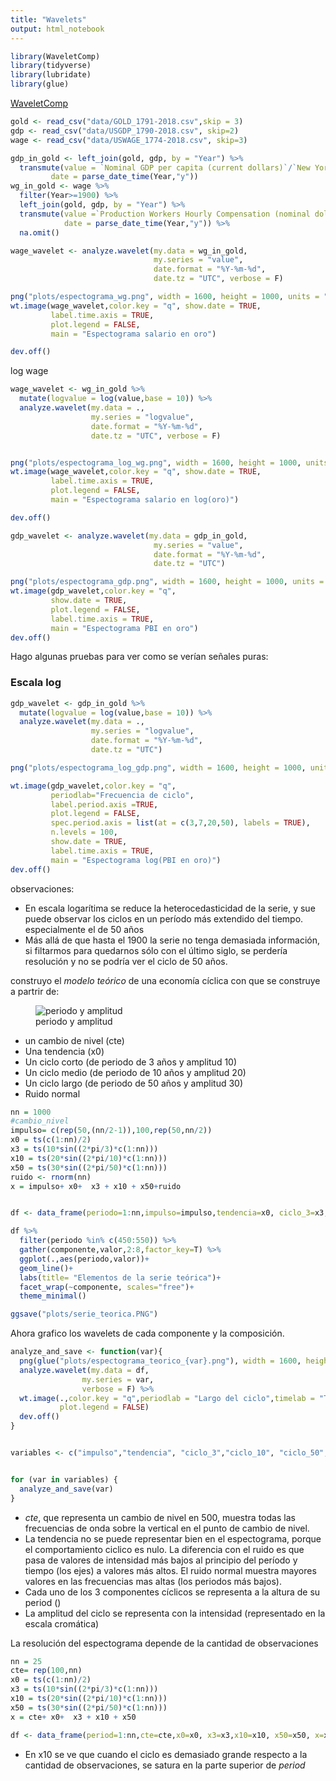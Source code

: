 ```yaml
---
title: "Wavelets"
output: html_notebook
---
```



```r
library(WaveletComp)
library(tidyverse)
library(lubridate)
library(glue)
```

[WaveletComp](http://www.hs-stat.com/projects/WaveletComp/WaveletComp_guided_tour.pdf)

```r
gold <- read_csv("data/GOLD_1791-2018.csv",skip = 3)
gdp <- read_csv("data/USGDP_1790-2018.csv", skip=2)
wage <- read_csv("data/USWAGE_1774-2018.csv", skip=3)

gdp_in_gold <- left_join(gold, gdp, by = "Year") %>% 
  transmute(value = `Nominal GDP per capita (current dollars)`/`New York Market Price (U.S. dollars per fine ounce)`,
         date = parse_date_time(Year,"y")) 
wg_in_gold <- wage %>% 
  filter(Year>=1900) %>% 
  left_join(gold, gdp, by = "Year") %>% 
  transmute(value =`Production Workers Hourly Compensation (nominal dollars)`/`New York Market Price (U.S. dollars per fine ounce)`,
            date = parse_date_time(Year,"y")) %>%
  na.omit()

```


```r
wage_wavelet <- analyze.wavelet(my.data = wg_in_gold,
                                my.series = "value",
                                date.format = "%Y-%m-%d",
                                date.tz = "UTC", verbose = F)

```

```r

png("plots/espectograma_wg.png", width = 1600, height = 1000, units = "p", pointsize = 40)
wt.image(wage_wavelet,color.key = "q", show.date = TRUE,
         label.time.axis = TRUE,
         plot.legend = FALSE,
         main = "Espectograma salario en oro")

dev.off()
```

log wage


```r
wage_wavelet <- wg_in_gold %>% 
  mutate(logvalue = log(value,base = 10)) %>% 
  analyze.wavelet(my.data = .,
                  my.series = "logvalue",
                  date.format = "%Y-%m-%d",
                  date.tz = "UTC", verbose = F)


png("plots/espectograma_log_wg.png", width = 1600, height = 1000, units = "p", pointsize = 40)
wt.image(wage_wavelet,color.key = "q", show.date = TRUE,
         label.time.axis = TRUE,
         plot.legend = FALSE,
         main = "Espectograma salario en log(oro)")

dev.off()

```


```r

gdp_wavelet <- analyze.wavelet(my.data = gdp_in_gold,
                                my.series = "value",
                                date.format = "%Y-%m-%d",
                                date.tz = "UTC")

png("plots/espectograma_gdp.png", width = 1600, height = 1000, units = "p", pointsize = 40)
wt.image(gdp_wavelet,color.key = "q",
         show.date = TRUE,
         plot.legend = FALSE,
         label.time.axis = TRUE,
         main = "Espectograma PBI en oro")
dev.off()

```


Hago algunas pruebas para ver como se verían señales puras:


### Escala log


```r

gdp_wavelet <- gdp_in_gold %>%
  mutate(logvalue = log(value,base = 10)) %>% 
  analyze.wavelet(my.data = .,
                  my.series = "logvalue",
                  date.format = "%Y-%m-%d",
                  date.tz = "UTC")  

png("plots/espectograma_log_gdp.png", width = 1600, height = 1000, units = "p", pointsize = 40)

wt.image(gdp_wavelet,color.key = "q",
         periodlab="Frecuencia de ciclo",
         label.period.axis =TRUE,
         plot.legend = FALSE,
         spec.period.axis = list(at = c(3,7,20,50), labels = TRUE),
         n.levels = 100,
         show.date = TRUE,
         label.time.axis = TRUE, 
         main = "Espectograma log(PBI en oro)")
dev.off()

```


observaciones:

- En escala logarítima se reduce la heterocedasticidad de la serie, y sue puede observar los ciclos en un período más extendido del tiempo. especialmente el de 50 años
- Más allá de que hasta el 1900 la serie no tenga demasiada información, si filtarmos para quedarnos sólo con el último siglo, se perdería resolución y no se podría ver el ciclo de 50 años.

construyo el _modelo teórico_ de una economía cíclica con que se construye a partrir de:


![periodo y amplitud](https://www.mathsisfun.com/algebra/images/period-amplitude.svg)

- un cambio de nivel (cte)
- Una tendencia (x0)
- Un ciclo corto (de periodo de 3 años y amplitud 10)
- Un ciclo medio (de periodo de 10 años y amplitud 20)
- Un ciclo largo (de periodo de 50 años y amplitud 30)
- Ruido normal

```r
nn = 1000
#cambio_nivel
impulso= c(rep(50,(nn/2-1)),100,rep(50,nn/2))
x0 = ts(c(1:nn)/2)
x3 = ts(10*sin((2*pi/3)*c(1:nn)))
x10 = ts(20*sin((2*pi/10)*c(1:nn)))
x50 = ts(30*sin((2*pi/50)*c(1:nn)))
ruido <- rnorm(nn)
x = impulso+ x0+  x3 + x10 + x50+ruido


df <- data_frame(periodo=1:nn,impulso=impulso,tendencia=x0, ciclo_3=x3,ciclo_10=x10, ciclo_50=x50,ruido, composicion_series=x)

df %>%
  filter(periodo %in% c(450:550)) %>% 
  gather(componente,valor,2:8,factor_key=T) %>% 
  ggplot(.,aes(periodo,valor))+
  geom_line()+
  labs(title= "Elementos de la serie teórica")+
  facet_wrap(~componente, scales="free")+
  theme_minimal()

ggsave("plots/serie_teorica.PNG")


```


Ahora grafico los wavelets de cada componente y la composición.

```r

analyze_and_save <- function(var){
  png(glue("plots/espectograma_teorico_{var}.png"), width = 1600, height = 1000, units = "p", pointsize = 40)
  analyze.wavelet(my.data = df,
                my.series = var,
                verbose = F) %>%
  wt.image(.,color.key = "q",periodlab = "Largo del ciclo",timelab = "Tiempo calendario",
           plot.legend = FALSE)
  dev.off()
}


variables <- c("impulso","tendencia", "ciclo_3","ciclo_10", "ciclo_50","ruido", "composicion_series")


for (var in variables) {
  analyze_and_save(var)
}


```

- _cte_, que representa un cambio de nivel en 500, muestra todas las frecuencias de onda sobre la vertical en el punto de cambio de nivel. 
- La tendencia no se puede representar bien en el espectograma, porque el comportamiento ciclico es nulo. La diferencia con el ruido es que pasa de valores de intensidad más bajos al principio del período y tiempo (los ejes) a valores más altos. El ruido normal muestra mayores valores en las frecuencias mas altas (los periodos más bajos).
- Cada uno de los 3 componentes cíclicos se representa a la altura  de su period ()
- La amplitud del ciclo se representa con la intensidad (representado en la escala cromática)


La resolución del espectograma depende de la cantidad de observaciones

```r
nn = 25
cte= rep(100,nn)
x0 = ts(c(1:nn)/2)
x3 = ts(10*sin((2*pi/3)*c(1:nn)))
x10 = ts(20*sin((2*pi/10)*c(1:nn)))
x50 = ts(30*sin((2*pi/50)*c(1:nn)))
x = cte+ x0+  x3 + x10 + x50

df <- data_frame(period=1:nn,cte=cte,x0=x0, x3=x3,x10=x10, x50=x50, x=x)


```



- En x10 se ve que cuando el ciclo es demasiado grande respecto a la cantidad de observaciones, se satura en la parte superior de _period_


